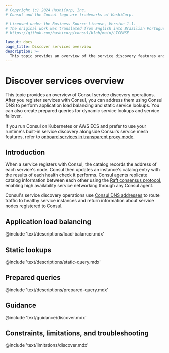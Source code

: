```yaml
---
# Copyright (c) 2024 HashiCorp, Inc.
# Consul and the Consul logo are trademarks of HashiCorp.

# Licensed under the Business Source License, Version 1.1.
# The original work was translated from English into Brazilian Portuguese.
# https://github.com/hashicorp/consul/blob/main/LICENSE

layout: docs
page_title: Discover services overview
description: >-
  This topic provides an overview of the service discovery features and operations enabled by Consul DNS, including application load balancing, static lookups, and prepared queries.
---
```


# Discover services overview

This topic provides an overview of Consul service discovery operations. After you register services with Consul, you can address them using Consul DNS to perform application load balancing and static service lookups. You can also create prepared queries for dynamic service lookups and service failover.

If you run Consul on Kubernetes or AWS ECS and prefer to use your runtime's built-in service discovery alongside Consul's service mesh features, refer to [onboard services in transparent proxy mode](/consul/docs/connect/proxy/transparent-proxy).

## Introduction

When a service registers with Consul, the catalog records the address of each service's node. Consul then updates an instance's catalog entry with the results of each health check it performs. Consul agents replicate catalog information between each other using the [Raft consensus protocol](/consul/docs/concept/consensus), enabling high availability service networking through any Consul agent.

Consul's service discovery operations use [Consul DNS addresses](/consul/docs/discover/dns) to route traffic to healthy service instances and return information about service nodes registered to Consul.

## Application load balancing

@include 'text/descriptions/load-balancer.mdx'

## Static lookups

@include 'text/descriptions/static-query.mdx'

## Prepared queries

@include 'text/descriptions/prepared-query.mdx'

## Guidance

@include 'text/guidance/discover.mdx'

## Constraints, limitations, and troubleshooting

@include 'text/limitations/discover.mdx'
